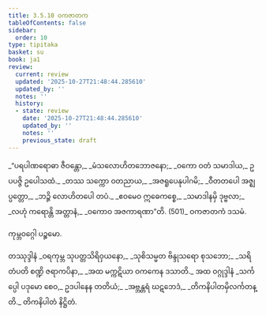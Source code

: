 ```yaml
---
title: 3.5.10 ဝကဇာတက
tableOfContents: false
sidebar:
  order: 10
type: tipitaka
basket: su
book: ja1
review:
  current: review
  updated: '2025-10-27T21:48:44.285610'
  updated_by: ''
  notes: ''
  history:
  - state: review
    date: '2025-10-27T21:48:44.285610'
    updated_by: ''
    notes: ''
    previous_state: draft
---
```



<ReviewStatus review={frontmatter.review} showDetails={true} />

<HypothesisAnnotation frontmatter={frontmatter} />

<DynamicBreadcrumb />

<Division number="148" book="ja1" e="ch" v="22" p="91">

<Paragraph number="874" type="verses" book="ja1">
_“ပရပါဏရောဓာ ဇီဝန္တော,_  
_မံသလောဟိတဘောဇနော;_  
_ဝကော ဝတံ သမာဒါယ,_  
ဥပပဇ္ဇိ ဥပေါသထံ._  

</Paragraph>

</Division>
<Division number="149" book="ja1" e="ch" v="22" p="91">

<Paragraph number="875" type="verses" book="ja1">
_တဿ သက္ကော ဝတညာယ,_  
_အဇရူပေနုပါဂမိ;_  
_ဝီတတပေါ အဇ္ဈပ္ပတ္တော,_  
_ဘဉ္ဇိ လောဟိတပေါ တပံ._  

</Paragraph>

</Division>
<Division number="150" book="ja1" e="ch" v="22" p="92">

<Paragraph number="876" type="verses" book="ja1">
_ဧဝမေဝ ဣဓေကစ္စေ,_  
_သမာဒါနမှိ ဒုဗ္ဗလာ;_  
_လဟုံ ကရောန္တိ အတ္တာနံ,_  
_ဝကောဝ အဇကာရဏာ”တိ. (501)_  


</Paragraph>
</Division>

<Paragraph number="877" type="center" book="ja1">
ဝကဇာတကံ ဒသမံ.

  
ကုမ္ဘဝဂ္ဂေါ ပဉ္စမော.



</Paragraph>

<Paragraph number="878" type="center" book="ja1">
တဿုဒ္ဒါနံ


</Paragraph>

<Paragraph number="879" type="verses" book="ja1">
_ဝရကုမ္ဘ သုပတ္တသိရိဝှယနော,_  
_သုစိသမ္မတ ဗိန္ဒုသရော စုသဘော;_  
_သရိတံပတိ စဏ္ဍိ ဇရာကပိနာ,_  
_အထ မက္ကဋိယာ ဝကကေန ဒသာတိ._  


</Paragraph>

<Paragraph number="880" type="center" book="ja1">
အထ ဝဂ္ဂုဒ္ဒါနံ


</Paragraph>

<Paragraph number="881" type="verses" book="ja1">
_သင်္ကပ္ပေါ ပဒုမော စေဝ,_  
ဥဒပါနေန တတိယံ;_  
_အဗ္ဘန္တရံ ဃဋဘေဒံ,_  
_တိကနိပါတမှိလင်္ကတန္တိ._  


</Paragraph>

<Paragraph number="882" type="center" book="ja1">
တိကနိပါတံ နိဋ္ဌိတံ.
</Paragraph>